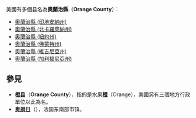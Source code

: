 {{noteTA
|1=zh-hans:县;zh-hk:縣;zh-tw:郡;
|2=zh-hans:橙县;zh-hk:橙縣;zh-tw:橘郡;
}}
美國有多個县名為'''奧蘭治縣'''（'''Orange County'''）：
* [[奧蘭治縣_(印地安納州)|奧蘭治縣 (印地安納州)]]
* [[奧蘭治縣_(北卡羅萊納州)|奧蘭治縣 (北卡羅萊納州)]]
* [[奧蘭治縣_(紐約州)|奧蘭治縣 (紐約州)]]
* [[奧蘭治縣_(佛蒙特州)|奧蘭治縣 (佛蒙特州)]]
* [[奧蘭治縣_(維吉尼亞州)|奧蘭治縣 (維吉尼亞州)]]
* [[奧蘭治縣_(加利福尼亞州)|奧蘭治縣 (加利福尼亞州)]]

==參見==
* '''[[橙縣|橙县]]'''（'''Orange County'''），指的是水果'''[[橙|橙]]'''（Orange），美國另有三個地方行政單位以此為名。
* '''[[奥朗日|奥朗日]]'''（{{lang|fr|Orange}}），法国东南部市镇。

{{disambig|A奧蘭治縣|Cat=四字县名消歧义}}